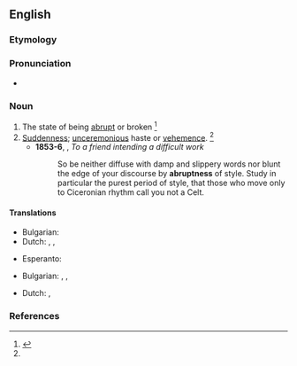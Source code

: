 ==English==

===Etymology===
{{suffix|en|abrupt|ness}}

===Pronunciation===
* {{a|US}} {{IPA|/əˈbɹʌp.nəs/|/əˈbɹʌpt.nəs/|lang=en}}

===Noun===
{{en-noun|-|es}}

# The state of being [[abrupt]] or broken {{defdate|First attested in the early 17<sup>th</sup> century.}}<ref name=SOED>{{R:SOED5|page=8}}</ref>
# [[suddenness|Suddenness]]; [[unceremonious]] haste or [[vehemence]]. {{defdate|First attested in the early 17<sup>th</sup> century.}}<ref name=SOED/>
#* '''1853-6''', {{w|Thomas Browne}}, ''To a friend intending  a difficult work''
#*:So be neither diffuse with damp and slippery words nor blunt the edge of your discourse by '''abruptness''' of style. Study in particular the purest period of style, that those who move only to Ciceronian rhythm call you not a Celt.

====Translations====
{{trans-top|state of being abrupt}}
* Bulgarian: {{t|bg|стръмност}}
* Dutch: {{t|nl|abruptheid|f}}, {{t+|nl|plotselinge|n}}, {{t+|nl|onverwachtheid|m}}
{{trans-mid}}
* Esperanto: {{t|eo|abrupteco}}
{{trans-bottom}}

{{trans-top|suddenness}}
* Bulgarian: {{t|bg|рязкост}}, {{t+|bg|внезапност}}, {{t|bg|безцеремонност}}
{{trans-mid}}
* Dutch: {{t|nl|kortgebondenheid|m}}, {{t|nl|bruuskheid|m}}
{{trans-bottom}}

===References===
<references/>